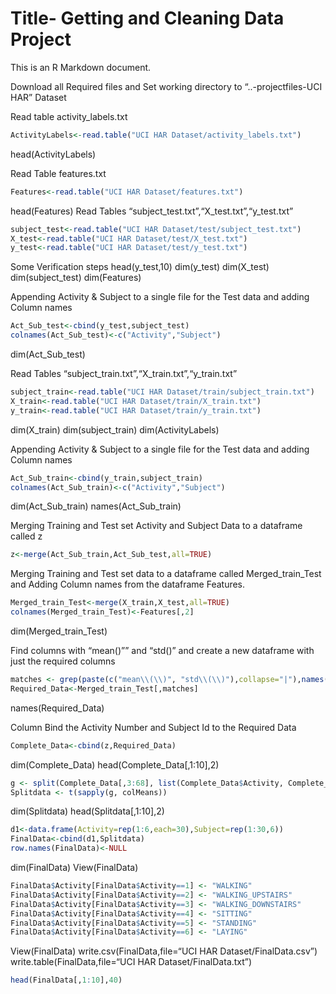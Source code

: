 Title- Getting and Cleaning Data Project
========================================================

This is an R Markdown document. 

Download all Required files and Set working directory to 
"..\getdata-projectfiles-UCI HAR" Dataset

Read table activity_labels.txt
```r
ActivityLabels<-read.table("UCI HAR Dataset/activity_labels.txt")
```
head(ActivityLabels)

Read Table features.txt
```r
Features<-read.table("UCI HAR Dataset/features.txt")
```
head(Features)
Read Tables "subject_test.txt","X_test.txt","y_test.txt"
```r
subject_test<-read.table("UCI HAR Dataset/test/subject_test.txt")
X_test<-read.table("UCI HAR Dataset/test/X_test.txt")
y_test<-read.table("UCI HAR Dataset/test/y_test.txt")
```

Some Verification steps
head(y_test,10)
dim(y_test)
dim(X_test)
dim(subject_test)
dim(Features)

Appending Activity & Subject to a single file for the Test data and adding Column names
```r
Act_Sub_test<-cbind(y_test,subject_test)
colnames(Act_Sub_test)<-c("Activity","Subject")
```

dim(Act_Sub_test)

Read Tables "subject_train.txt","X_train.txt","y_train.txt"
```r
subject_train<-read.table("UCI HAR Dataset/train/subject_train.txt")
X_train<-read.table("UCI HAR Dataset/train/X_train.txt")
y_train<-read.table("UCI HAR Dataset/train/y_train.txt")
```

dim(X_train)
dim(subject_train)
dim(ActivityLabels)

Appending Activity & Subject to a single file for the Test data and adding Column names
```r
Act_Sub_train<-cbind(y_train,subject_train)
colnames(Act_Sub_train)<-c("Activity","Subject")
```
dim(Act_Sub_train)
names(Act_Sub_train)

Merging Training and Test set Activity and Subject Data to a dataframe called z
```r
z<-merge(Act_Sub_train,Act_Sub_test,all=TRUE)
```
Merging Training and Test set data to a dataframe called Merged_train_Test
and Adding Column names from the dataframe Features.
```r
Merged_train_Test<-merge(X_train,X_test,all=TRUE)
colnames(Merged_train_Test)<-Features[,2]
```
dim(Merged_train_Test)

Find columns with "mean()"" and "std()" and create a new dataframe with just the required columns
```r
matches <- grep(paste(c("mean\\(\\)", "std\\(\\)"),collapse="|"),names(Merged_train_Test), value=TRUE)
Required_Data<-Merged_train_Test[,matches]
```
names(Required_Data)

Column Bind the Activity Number and Subject Id to the Required Data
```r
Complete_Data<-cbind(z,Required_Data)
```

dim(Complete_Data)
head(Complete_Data[,1:10],2)
```r
g <- split(Complete_Data[,3:68], list(Complete_Data$Activity, Complete_Data$Subject))
Splitdata <- t(sapply(g, colMeans))
```

dim(Splitdata)
head(Splitdata[,1:10],2)
```r
d1<-data.frame(Activity=rep(1:6,each=30),Subject=rep(1:30,6))
FinalData<-cbind(d1,Splitdata)
row.names(FinalData)<-NULL

```
dim(FinalData)
View(FinalData)

```r
FinalData$Activity[FinalData$Activity==1] <- "WALKING"
FinalData$Activity[FinalData$Activity==2] <- "WALKING_UPSTAIRS"
FinalData$Activity[FinalData$Activity==3] <- "WALKING_DOWNSTAIRS"
FinalData$Activity[FinalData$Activity==4] <- "SITTING"
FinalData$Activity[FinalData$Activity==5] <- "STANDING"
FinalData$Activity[FinalData$Activity==6] <- "LAYING"
```
View(FinalData)
write.csv(FinalData,file="UCI HAR Dataset/FinalData.csv")
write.table(FinalData,file="UCI HAR Dataset/FinalData.txt")

```r
head(FinalData[,1:10],40)

```
